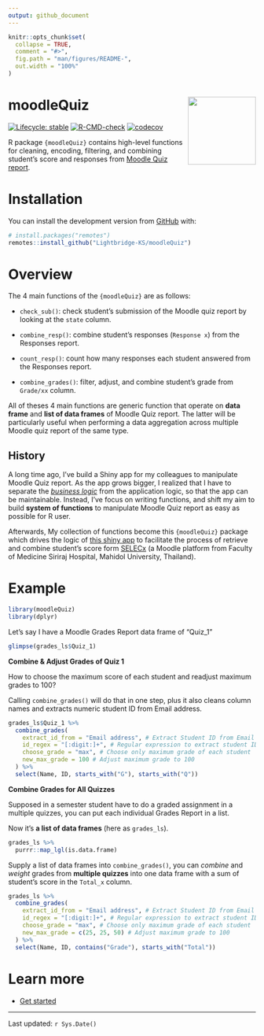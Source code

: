 ```yaml
---
output: github_document
---
```


<!-- README.md is generated from README.Rmd. Please edit that file -->

```r
knitr::opts_chunk$set(
  collapse = TRUE,
  comment = "#>",
  fig.path = "man/figures/README-",
  out.width = "100%"
)
```

# moodleQuiz <a href="https://lightbridge-ks.github.io/moodleQuiz/"><img src="man/figures/logo.png" align="right" height="138"/></a>

<!-- badges: start -->
[![Lifecycle: stable](https://img.shields.io/badge/lifecycle-stable-brightgreen.svg)](https://lifecycle.r-lib.org/articles/stages.html#stable)
[![R-CMD-check](https://github.com/Lightbridge-AI/moodleQuiz/actions/workflows/R-CMD-check.yaml/badge.svg)](https://github.com/Lightbridge-AI/moodleQuiz/actions/workflows/R-CMD-check.yaml) [![codecov](https://codecov.io/gh/Lightbridge-KS/moodleQuiz/branch/main/graph/badge.svg?token=S8SD1X5PA0)](https://codecov.io/gh/Lightbridge-KS/moodleQuiz)
<!-- badges: end -->

R package `{moodleQuiz}` contains high-level functions for cleaning, encoding, filtering, and combining student's score and responses from [Moodle Quiz report](https://docs.moodle.org/311/en/Quiz_reports).

# Installation

You can install the development version from [GitHub](https://github.com/) with:

``` r
# install.packages("remotes")
remotes::install_github("Lightbridge-KS/moodleQuiz")
```

# Overview

The 4 main functions of the `{moodleQuiz}` are as follows:

-   `check_sub()`: check student's submission of the Moodle quiz report by looking at the `state` column.

-   `combine_resp()`: combine student's responses (`Response x`) from the Responses report.

-   `count_resp()`: count how many responses each student answered from the Responses report.

-   `combine_grades()`: filter, adjust, and combine student's grade from `Grade/xx` column.

All of theses 4 main functions are generic function that operate on **data frame** and **list of data frames** of Moodle Quiz report. The latter will be particularly useful when performing a data aggregation across multiple Moodle quiz report of the same type.

## History

A long time ago, I've build a Shiny app for my colleagues to manipulate Moodle Quiz report. As the app grows bigger, I realized that I have to separate the [*business logic*](https://engineering-shiny.org/structuring-project.html#business-logic-and-application-logic) from the application logic, so that the app can be maintainable. Instead, I've focus on writing functions, and shift my aim to build **system of functions** to manipulate Moodle Quiz report as easy as possible for R user.

Afterwards, My collection of functions become this `{moodleQuiz}` package which drives the logic of [this shiny app](https://github.com/Lightbridge-KS/SELECx_combine_quiz-App) to facilitate the process of retrieve and combine student's score form [SELECx](http://selecx.si.mahidol.ac.th) (a Moodle platform from Faculty of Medicine Siriraj Hospital, Mahidol University, Thailand).

# Example

```r
library(moodleQuiz)
library(dplyr)
```

Let's say I have a Moodle Grades Report data frame of "Quiz_1"

```r
glimpse(grades_ls$Quiz_1)
```

**Combine & Adjust Grades of Quiz 1**

How to choose the maximum score of each student and readjust maximum grades to 100?

Calling `combine_grades()` will do that in one step, plus it also cleans column names and extracts numeric student ID from Email address.

```r
grades_ls$Quiz_1 %>%
  combine_grades(
    extract_id_from = "Email address", # Extract Student ID from Email
    id_regex = "[:digit:]+", # Regular expression to extract student ID
    choose_grade = "max", # Choose only maximum grade of each student
    new_max_grade = 100 # Adjust maximum grade to 100
  ) %>%
  select(Name, ID, starts_with("G"), starts_with("Q"))
```

**Combine Grades for All Quizzes**

Supposed in a semester student have to do a graded assignment in a multiple quizzes, you can put each individual Grades Report in a list.

Now it's **a list of data frames** (here as `grades_ls`).

```r
grades_ls %>% 
  purrr::map_lgl(is.data.frame)
```

Supply a list of data frames into `combine_grades()`, you can *combine* and *weight* grades from **multiple quizzes** into one data frame with a sum of student's score in the `Total_x` column.

```r
grades_ls %>% 
  combine_grades(
    extract_id_from = "Email address", # Extract Student ID from Email
    id_regex = "[:digit:]+", # Regular expression to extract student ID
    choose_grade = "max", # Choose only maximum grade of each student
    new_max_grade = c(25, 25, 50) # Adjust maximum grade to 100
  ) %>% 
  select(Name, ID, contains("Grade"), starts_with("Total"))
```

# Learn more

-   [Get started](https://lightbridge-ks.github.io/moodleQuiz/articles/moodleQuiz.html)

------------------------------------------------------------------------

Last updated: `r Sys.Date()`
